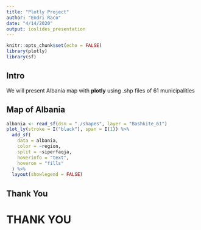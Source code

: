 ```yaml
---
title: "Plotly Project"
author: "Endri Raco"
date: "4/14/2020"
output: ioslides_presentation
---
```


```r
knitr::opts_chunk$set(echo = FALSE)
library(plotly)
library(sf)
```

## Intro

We will present Albania map with **plotly**  using .shp files of 61 municipalities

## Map of Albania

```r
albania <- read_sf(dsn = "./shapes", layer = "Bashkite_61")
plot_ly(stroke = I("black"), span = I(1)) %>% 
  add_sf(
    data = albania, 
    color = ~region,
    split = ~siperfaqja, 
    hoverinfo = "text", 
    hoveron = "fills"
  ) %>%
  layout(showlegend = FALSE)
```


## Thank You

<h1>THANK YOU </h1>
